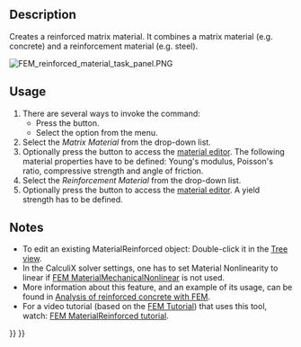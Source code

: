 <languages/>
<translate>

<!--T:4-->
{{Docnav
|[[FEM_MaterialMechanicalNonlinear|Nonlinear mechanical material]]
|[[FEM_MaterialEditor|Material editor]]
|[[FEM_Workbench|FEM]]
|IconL=FEM_MaterialMechanicalNonlinear.svg
|IconR=FEM_MaterialEditor.svg
|IconC=Workbench_FEM.svg
}}

<!--T:1-->
{{GuiCommandContainer|
{{GuiCommand
|Name=FEM MaterialReinforced
|MenuLocation= Model → Materials → Reinforced Material (Concrete)
|Workbenches=[[FEM_Workbench|FEM]]
|SeeAlso=[[FEM_tutorial|FEM tutorial]]
}}
{{GuiCommandFemInfo
|Solvers=CalculiX
}}
}}

==Description== <!--T:8-->

<!--T:9-->
Creates a reinforced matrix material. It combines a matrix material (e.g. concrete) and a reinforcement material (e.g. steel).

<!--T:14-->
[[File:FEM_reinforced_material_task_panel.PNG]]
{{Caption|The FEM reinforced material task panel}}

==Usage== <!--T:10-->

<!--T:11-->
# There are several ways to invoke the command:
#* Press the {{Button|[[Image:FEM MaterialReinforced.svg|16px]] [[FEM MaterialReinforced|Reinforced Material (Concrete)]]}} button.
#* Select the {{MenuCommand|Model → Materials → [[Image:FEM_MaterialReinforced.svg|16px]] Reinforced Material (Concrete)‏‎}} option from the menu.
# Select the ''Matrix Material'' from the drop-down list.
# Optionally press the {{Button|Launch Editor}} button to access the [[Material_Edit|material editor]]. The following material properties have to be defined: Young's modulus, Poisson's ratio, compressive strength and angle of friction.
# Select the ''Reinforcement Material'' from the drop-down list.
# Optionally press the {{Button|Launch Editor}} button to access the [[Material_Edit|material editor]]. A yield strength has to be defined.

==Notes== <!--T:12-->

<!--T:13-->
* To edit an existing MaterialReinforced object: Double-click it in the [[Tree_view|Tree view]].
* In the CalculiX solver settings, one has to set Material Nonlinearity to linear if [[FEM_MaterialMechanicalNonlinear|FEM MaterialMechanicalNonlinear]] is not used.
* More information about this feature, and an example of its usage, can be found in [[Analysis_of_reinforced_concrete_with_FEM|Analysis of reinforced concrete with FEM]].
* For a video tutorial (based on the [[FEM_tutorial|FEM Tutorial]]) that uses this tool, watch: [https://www.youtube.com/watch?v=SZTIqhfCSVc FEM MaterialReinforced tutorial].


<!--T:5-->
{{Docnav
|[[FEM_MaterialMechanicalNonlinear|Nonlinear mechanical material]]
|[[FEM_MaterialEditor|Material editor]]
|[[FEM_Workbench|FEM]]
|IconL=FEM_MaterialMechanicalNonlinear.svg
|IconR=FEM_MaterialEditor.svg
|IconC=Workbench_FEM.svg
}}

</translate>
{{FEM Tools navi{{#translation:}}}}
{{Userdocnavi{{#translation:}}}}